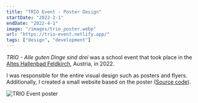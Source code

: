 ```yaml
---
title: "TRIO Event - Poster Design"
startDate: "2022-2-1"
endDate: "2022-4-1"
image: "/images/trio_poster.webp"
url: "https://trio-event.netlify.app/"
tags: ["design", "development"]
---
```


*TRIO - Alle guten Dinge sind drei* was a school event that took place in the [Altes Hallenbad Feldkirch](https://www.altes-hallenbad.at/), Austria, in 2022.

I was responsible for the entire visual design such as posters and flyers.
Additionally, I created a small website based on the poster ([Source code](https://github.com/b3h3m0th/trio_website)). 

![TRIO Event poster](/images/trio_poster.webp)